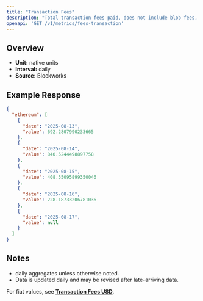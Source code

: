 ```yaml
---
title: "Transaction Fees"
description: "Total transaction fees paid, does not include blob fees, out-of-protocol tips, or additional sources of revenue"
openapi: 'GET /v1/metrics/fees-transaction'
---
```


## Overview

- **Unit:** native units
- **Interval:** daily
- **Source:** Blockworks

## Example Response

```json
{
  "ethereum": [
    {
      "date": "2025-08-13",
      "value": 692.2807990233665
    },
    {
      "date": "2025-08-14",
      "value": 840.5244498897758
    },
    {
      "date": "2025-08-15",
      "value": 408.35095899350046
    },
    {
      "date": "2025-08-16",
      "value": 228.18733206781036
    },
    {
      "date": "2025-08-17",
      "value": null
    }
  ]
}
```

## Notes
- daily aggregates unless otherwise noted.
- Data is updated daily and may be revised after late-arriving data.


<Note>For fiat values, see **[Transaction Fees USD](./fees-transaction-usd)**.</Note>